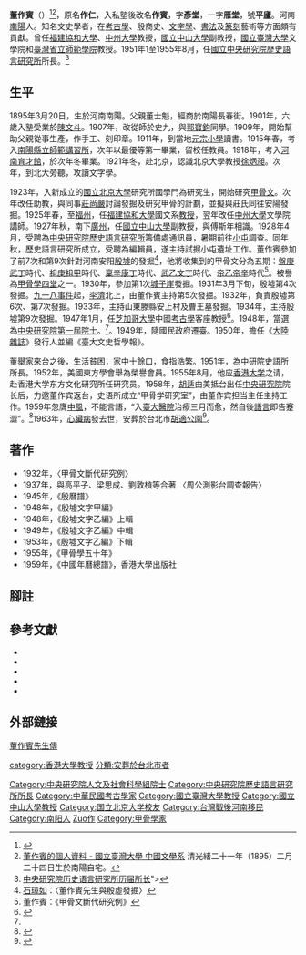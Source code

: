 {{學術研究工作者
| name = 董作賓
| image name = 董作賓.jpg
| width = 200px
| now = [[中華民國|中華民國]]第一屆[[中央研究院|中央研究院]]院士
| period = 
| Sex =
| different name =
| Native place =[[河南省_(中華民國)|河南]][[南陽|南陽]]
| birth_date = {{birth date|1895|3|20}}
| birth_place = {{QING|河南省}}[[南陽府|南陽府]][[南陽縣|南陽縣]]<br>（今[[南陽市|南陽市]]）
| death_date = {{death date and age|1963|11|23|1895|3|20}}
| death_place = {{ROC|臺灣省}}[[臺北市_(省轄市)|臺北市]]
| nationality = {{ROC}}
| spouse = 熊海平
| children = 董玉京（次子）<br>董敏（三子）
| research =[[中國上古史|中國上古史]]、[[甲骨學|甲骨學]]、[[考古學|考古學]]
| alma mater = 
| final dgree = 
| educate = [[北京大學|國立北京大學]]研究所國學門
| past = [[福建協和大學|福建協和大學]]國文系教授<br>[[中州大學|中州大學]]文學院講師<br>[[國立中山大學|國立中山大學]]副教授<br>[[中央研究院|中央研究院]][[歷史語言研究所|歷史語言研究所]]所長
| notableworks =
* 《甲骨文斷代研究例》
* 《殷墟文字乙編》
* 《殷曆譜》
* 《中國年曆總譜》
| prize =
}}
'''董作賓'''（{{bd|1895年|3月20日|1963年|11月23日|catIdx=Dong董作賓}}）<ref>{{fact|[[農曆|農曆]]生日為三月初一。}}</ref><ref>[http://www.cl.ntu.edu.tw/people/bio.php?PID=126 董作賓的個人資料 - 國立臺灣大學 中國文學系] {{Wayback|url=http://www.cl.ntu.edu.tw/people/bio.php?PID=126 |date=20110312034331 }} 清光緒二十一年（1895）二月二十四日生於南陽自宅。</ref>，原名'''作仁'''，入私塾後改名'''作賓'''，字'''彥堂'''，一字'''雁堂'''，號'''平廬'''。河南[[南陽|南陽]]人。知名文史學者，在[[考古學|考古學]]、殷商史、[[文字學|文字學]]、[[書法|書法]]及[[篆刻|篆刻]]藝術等方面頗有貢獻。曾任[[福建協和大學|福建協和大學]]、[[中州大學_(民國)|中州大學]]教授，[[國立中山大學|國立中山大學]]副教授，[[國立臺灣大學|國立臺灣大學]]文學院和[[臺灣省立師範學院|臺灣省立師範學院]]教授。1951年1至1955年8月，任[[國立中央研究院|國立中央研究院]][[歷史語言研究所|歷史語言研究所]]所長。<ref>[http://www2.ihp.sinica.edu.tw/intro4.php?TM=2&M=4 中央研究院历史语言研究所历届所长]"></ref>

== 生平 ==
1895年3月20日，生於河南南陽。父親董士魁，經商於南陽長春街。1901年，六歲入塾受業於[[陳文斗|陳文斗]]。1907年，改從師於史九，與[[郭寶鈞|郭寶鈞]]同學。1909年，開始幫助父親從事生產，作手工、刻印章。1911年，到當地[[元宗小學|元宗小學]]讀書。1915年春，考入[[南陽縣立師範講習所|南陽縣立師範講習所]]，次年以最優等第一畢業，留校任教員。1918年，考入[[河南育才館|河南育才館]]，於次年冬畢業。1921年冬，赴北京，認識北京大學教授[[徐炳昶|徐炳昶]]。次年，到北大旁聽，攻讀文字學。

1923年，入新成立的[[國立北京大學|國立北京大學]]研究所國學門為研究生，開始研究[[甲骨文|甲骨文]]。次年改任助教，與同事[[莊尚嚴|莊尚嚴]]討論發掘及研究甲骨的計劃，並擬與莊氏同往安陽發掘。1925年春，至[[福州|福州]]，任[[福建協和大學|福建協和大學]]國文系[[教授|教授]]，翌年改任[[中州大學_(民國)|中州大學]]文學院講師。1927年秋，南下[[廣州|廣州]]，任[[國立中山大學|國立中山大學]]副教授，與傅斯年相識。1928年4月，受聘為[[中央研究院|中央研究院]][[歷史語言研究所|歷史語言研究所]]籌備處通訊員，暑期前往[[小屯|小屯]]調查。同年秋，歷史語言研究所成立，受聘為編輯員，遂主持試掘小屯遺址工作。董作賓參加了前7次和第9次針對河南安阳[[殷墟|殷墟]]的發掘<ref>[[石璋如|石璋如]]：〈董作賓先生與殷虛發掘〉</ref>，他將收集到的甲骨文分為五期：[[盤庚|盤庚]][[武丁|武丁]]時代、[[祖庚|祖庚]][[祖甲|祖甲]]時代、[[稟辛|稟辛]][[康丁|康丁]]時代、[[武乙|武乙]][[文丁|文丁]]時代、[[帝乙|帝乙]][[帝辛|帝辛]]時代<ref>董作賓：《甲骨文斷代研究例》</ref>。被譽為[[甲骨學四堂|甲骨學四堂]]之一。1930年，參加第1次[[城子崖|城子崖]]發掘。1931年3月下旬，殷墟第4次發掘。[[九一八事件|九一八事件]]起，[[李濟|李濟]]北上，由董作賓主持第5次發掘。1932年，負責殷墟第6次、第7次發掘。1933年，主持山東滕縣安上村及曹王墓發掘。1934年，主持殷墟第9次發掘。1947年1月，任[[芝加哥大學|芝加哥大學]]中國[[考古學|考古學]]客座教授<ref name=《古今文選註》第三十七期>{{cite journal |title=〈飛渡[[太平洋|太平洋]]〉[[作者|作者]]董作賓傳略 |editors=[[梁容若|梁容若]]、[[齊鐵恨|齊鐵恨]]、[[何容|何容]]、[[洪炎秋|洪炎秋]] |journal=《古今文選註》第三十七期 |location=[[台北|台北]] |publisher=[[國語日報社|國語日報社]] |date=1952-06-02 }}</ref>。1948年，當選為[[中央研究院|中央研究院]][[中央研究院第一屆院士|第一屆院士]]。<ref name=《古今文選註》第三十七期/>。1949年，隨國民政府遷臺。1950年，擔任《[[大陸雜誌|大陸雜誌]]》發行人並編《臺大文史哲學報》。

董舉家來台之後，生活貧困，家中十餘口，食指浩繁。1951年，為中研院史語所所長。1952年，美國東方學會舉為榮譽會員。1955年8月，他应[[香港大学|香港大学]]之请，赴香港大学东方文化研究所任研究员。1958年，[[胡适|胡适]]由美抵台出任[[中央研究院|中央研究院]]院长后，力邀董作宾返台，史语所成立“甲骨学研究室”，由董作宾担当主任主持工作。1959年忽膺[[中風|中風]]，不能言語，“入[[臺大醫院|臺大醫院]]治療三月而愈，然自後[[語言|語言]]即告蹇澀”。<ref name="岳南">{{cite book |author1= |title=从蔡元培到胡适——中研院那些人和事 |date=2010 |publisher=中华书局 |isbn=9787101071597 |quote=據石璋如回憶：“到11月23日，董作賓先生也過世了，恰逢美國總統甘迺迪遇刺身亡日，我們說董先生是大人物，能與甘迺迪同日過世。董先生的身體底子並不壞，只是不愛[[運動|運動]]，而且董先生既忙著《大陸雜誌》社的事，又擔任所長，去香港任教回臺又擔任甲骨文研究室主任，事情非常忙，因此同仁曾勸他裝[[假牙|假牙]]，但他忙到沒有空去。[[牙齒|牙齒]]不好就吃不好，連帶[[消化|消化]]不好影響建康。董先生要是早日治好牙齒的問題，身體就容易養好了。”}}</ref>1963年，[[心臟病|心臟病]]發去世，安葬於台北市[[胡適公園|胡適公園]]<ref>{{Cite web |url=http://www.cl.ntu.edu.tw/people/bio.php?PID=126#personal_writing |title=董作賓(已故)的個人資料-國立台灣大學中國文學系網站 |access-date=2011-05-13 |archive-url=https://web.archive.org/web/20110312034331/http://www.cl.ntu.edu.tw/people/bio.php?PID=126#personal_writing |archive-date=2011-03-12 |dead-url=yes }}</ref>。

==著作==
*1932年，〈甲骨文斷代研究例〉
*1937年，與高平子、梁思成、劉敦楨等合著 〈周公測影台調查報告〉
*1945年，《殷曆譜》
*1948年，《殷墟文字甲編》
*1948年，《殷墟文字乙編》上輯
*1949年，《殷墟文字乙編》中輯
*1953年，《殷墟文字乙編》下輯
*1955年，《甲骨學五十年》
*1959年，《中國年曆總譜》，香港大學出版社

== 腳註 ==
{{reflist|2}}

== 參考文獻 ==
*{{cite book |title=董作賓先生全集 |date=1977 |publisher=藝文印書館}}
*{{cite book |title=董作宾自述 |date=2015.01 |publisher=安徽文艺出版社 |location=合肥 |isbn=978-7-5396-5037-1 |ref=自述}}
*{{cite book |author1=郭胜强 |title=董作宾传 |date=2010.01 |publisher=江苏文艺出版社 |location=南京 |isbn=978-7-5399-3301-6 |ref=郭胜强}}
*{{cite book |author1=董作賓 |title=董作賓學術論著 |date=2008年11月 |publisher=世界書局 |isbn=9789570602708}}
*{{cite book |title=走近甲骨学大师董作宾 |date=2007.12 |publisher=上海大学出版社 |isbn=7-81118-215-7}}

==外部鏈接==
[http://homepage.ntu.edu.tw/~chinlit/ch/html/MA3d003.htm 董作賓先生傳]

{{Commonscat|Dong Zuobin}}
{{甲骨學四堂}}
{{中央研究院第一屆院士}}
{{Authority control}}

{{DEFAULTSORT:Dong董}}
[[Category:中央研究院人文及社會科學組院士|Category:中央研究院人文及社會科學組院士]]
[[Category:中央研究院歷史語言研究所所長|Category:中央研究院歷史語言研究所所長]]
[[Category:中華民國考古學家|Category:中華民國考古學家]]
[[Category:國立臺灣大學教授|Category:國立臺灣大學教授]]
[[Category:國立中山大學教授|Category:國立中山大學教授]]
[[Category:国立北京大学校友|Category:国立北京大学校友]]
[[Category:台灣戰後河南移民|Category:台灣戰後河南移民]]
[[Category:南阳人|Category:南阳人]]
[[Category:董姓|Zuo作]]
[[category:香港大學教授|category:香港大學教授]]
[[分類:安葬於台北市者|分類:安葬於台北市者]]
[[Category:甲骨學家|Category:甲骨學家]]